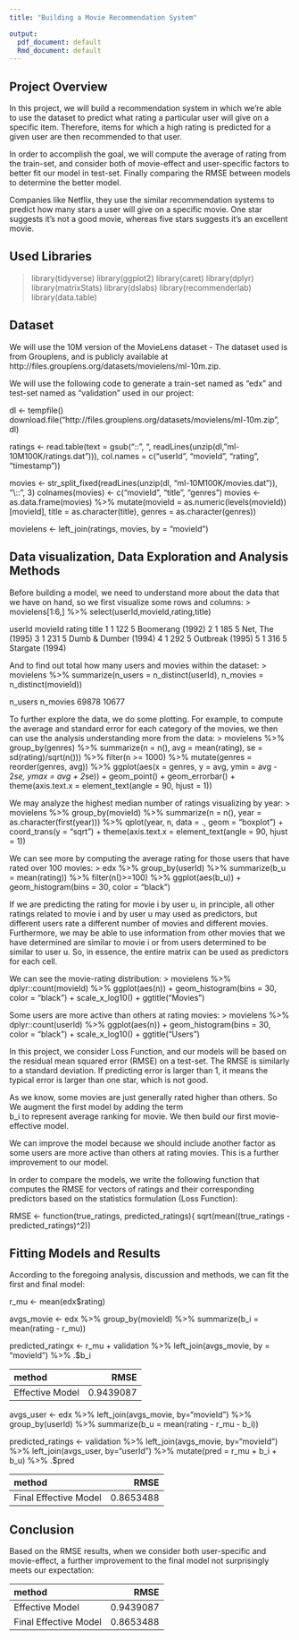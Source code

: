 ```yaml
---
title: "Building a Movie Recommendation System"

output:
  pdf_document: default
  Rmd_document: default
---
```



## Project Overview

In this project, we will build a recommendation system in which we're able to use the dataset to predict what rating a particular user will give on a specific item. Therefore, items for which a high rating is predicted for a given user are then recommended to that user. 

In order to accomplish the goal, we will compute the average of rating from the train-set, and consider both of movie-effect and user-specific factors to better fit our model in test-set. Finally comparing the RMSE between models to determine the better model.  

Companies like Netflix, they use the similar recommendation systems to predict how many stars a user will give on a specific movie. One star suggests it's not a good movie, whereas five stars suggests it's an excellent movie. 


## Used Libraries

> library(tidyverse)
> library(ggplot2)
> library(caret)
> library(dplyr)
> library(matrixStats)
> library(dslabs)
> library(recommenderlab)
> library(data.table)


## Dataset

We will use the 10M version of the MovieLens dataset - The dataset used is from Grouplens, and is publicly available at http://files.grouplens.org/datasets/movielens/ml-10m.zip. 

We will use the following code to generate a train-set named as "edx" and test-set named as "validation" used in our project:

dl <- tempfile()
download.file("http://files.grouplens.org/datasets/movielens/ml-10m.zip", dl)

ratings <- read.table(text = gsub("::", "\t", readLines(unzip(dl, "ml-10M100K/ratings.dat"))),
                      col.names = c("userId", "movieId", "rating", "timestamp"))

movies <- str_split_fixed(readLines(unzip(dl, "ml-10M100K/movies.dat")), "\\::", 3)
colnames(movies) <- c("movieId", "title", "genres")
movies <- as.data.frame(movies) %>% mutate(movieId = as.numeric(levels(movieId))[movieId],
                                           title = as.character(title),
                                           genres = as.character(genres))

movielens <- left_join(ratings, movies, by = "movieId")


## Data visualization, Data Exploration and Analysis Methods

Before building a model, we need to understand more about the data that we have on hand, so we first visualize some rows and columns:
> movielens[1:6,] %>% 
         select(userId,movieId,rating,title)
         
  userId movieId rating                         title
1      1     122      5              Boomerang (1992)
2      1     185      5               Net, The (1995)
3      1     231      5          Dumb & Dumber (1994)
4      1     292      5               Outbreak (1995)
5      1     316      5               Stargate (1994)

And to find out total how many users and movies within the dataset:
> movielens %>%
  summarize(n_users = n_distinct(userId),
            n_movies = n_distinct(movieId))
            
  n_users   n_movies
  69878     10677

To further explore the data, we do some plotting. For example, to compute the average and standard error for each category of the movies, we then can use the analysis understanding more from the data:
> movielens %>% group_by(genres) %>%
  summarize(n = n(), avg = mean(rating), se = sd(rating)/sqrt(n())) %>%
  filter(n >= 1000) %>% 
  mutate(genres = reorder(genres, avg)) %>%
  ggplot(aes(x = genres, y = avg, ymin = avg - 2*se, ymax = avg + 2*se)) + 
  geom_point() +
  geom_errorbar() + 
  theme(axis.text.x = element_text(angle = 90, hjust = 1))

We may analyze the highest median number of ratings visualizing by year:
> movielens %>% group_by(movieId) %>%
  summarize(n = n(), year = as.character(first(year))) %>%
  qplot(year, n, data = ., geom = "boxplot") +
  coord_trans(y = "sqrt") +
  theme(axis.text.x = element_text(angle = 90, hjust = 1))

We can see more by computing the average rating for those users that have rated over 100 movies:
> edx %>% 
  group_by(userId) %>% 
  summarize(b_u = mean(rating)) %>% 
  filter(n()>=100) %>%
  ggplot(aes(b_u)) + 
  geom_histogram(bins = 30, color = "black")
  
If we are predicting the rating for movie i by user u, in principle, all other ratings related to movie i and by user u may used as predictors, but different users rate a different number of movies and different movies. Furthermore, we may be able to use information from other movies that we have determined are similar to movie i or from users determined to be similar to user u. So, in essence, the entire matrix can be used as predictors for each cell.

We can see the movie-rating distribution:
> movielens %>% 
  dplyr::count(movieId) %>% 
  ggplot(aes(n)) + 
  geom_histogram(bins = 30, color = "black") + 
  scale_x_log10() + 
  ggtitle("Movies")
  
Some users are more active than others at rating movies:
> movielens %>% 
  dplyr::count(userId) %>% 
  ggplot(aes(n)) + 
  geom_histogram(bins = 30, color = "black") + 
  scale_x_log10() + 
  ggtitle("Users")  
  
In this project, we consider Loss Function, and our models will be based on the residual mean squared error (RMSE) on a test-set. The RMSE is similarly to a standard deviation. If predicting error is larger than 1, it means the typical error is larger than one star, which is not good. 

As we know, some movies are just generally rated higher than others. So We augment the first model by adding the term  
b_i to represent average ranking for movie. We then build our first movie-effective model.

We can improve the model because we should include another factor as some users are more active than others at rating movies. This is a further improvement to our model.  

In order to compare the models, we write the following function that computes the RMSE for vectors of ratings and their corresponding predictors based on the statistics formulation (Loss Function):

RMSE <- function(true_ratings, predicted_ratings){
  sqrt(mean((true_ratings - predicted_ratings)^2))
  
  
## Fitting Models and Results

According to the foregoing analysis, discussion and methods, we can fit the first and final model:

r_mu <- mean(edx$rating)

avgs_movie <- edx %>%
  group_by(movieId) %>%
  summarize(b_i = mean(rating - r_mu))

predicted_ratingx <- r_mu + validation %>%
  left_join(avgs_movie, by = "movieId") %>%
  .$b_i
  
|method          |      RMSE|
|:---------------|---------:|
|Effective Model | 0.9439087|

avgs_user <- edx %>%
  left_join(avgs_movie, by="movieId") %>%
  group_by(userId) %>%
  summarize(b_u = mean(rating - r_mu - b_i))

predicted_ratings <- validation %>%
  left_join(avgs_movie, by="movieId") %>%
  left_join(avgs_user, by="userId") %>%
  mutate(pred = r_mu + b_i + b_u) %>%
  .$pred

|method                |      RMSE|
|:---------------------|---------:|
|Final Effective Model | 0.8653488|


## Conclusion

Based on the RMSE results, when we consider both user-specific and movie-effect, a further improvement to the final model not surprisingly meets our expectation: 


|method                |      RMSE|
|:---------------------|---------:|
|Effective Model       | 0.9439087|
|Final Effective Model | 0.8653488|